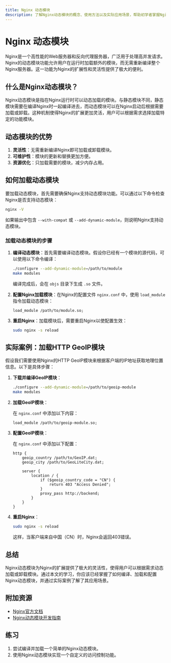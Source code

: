 ```yaml
---
title: Nginx 动态模块
description: 了解Nginx动态模块的概念、使用方法以及实际应用场景，帮助初学者掌握Nginx的高级功能。
---
```


# Nginx 动态模块

Nginx是一个高性能的Web服务器和反向代理服务器，广泛用于处理高并发请求。Nginx的动态模块功能允许用户在运行时加载额外的模块，而无需重新编译整个Nginx服务器。这一功能为Nginx的扩展性和灵活性提供了极大的便利。

## 什么是Nginx动态模块？

Nginx动态模块是指在Nginx运行时可以动态加载的模块。与静态模块不同，静态模块需要在编译Nginx时一起编译进去，而动态模块可以在Nginx启动后根据需要加载或卸载。这种机制使得Nginx的扩展更加灵活，用户可以根据需求选择加载特定的功能模块。

## 动态模块的优势

1. **灵活性**：无需重新编译Nginx即可加载或卸载模块。
2. **可维护性**：模块的更新和替换更加方便。
3. **资源优化**：只加载需要的模块，减少内存占用。

## 如何加载动态模块

要加载动态模块，首先需要确保Nginx支持动态模块功能。可以通过以下命令检查Nginx是否支持动态模块：

```bash
nginx -V
```

如果输出中包含 `--with-compat` 或 `--add-dynamic-module`，则说明Nginx支持动态模块。

### 加载动态模块的步骤

1. **编译动态模块**：首先需要编译动态模块。假设你已经有一个模块的源代码，可以使用以下命令编译：

   ```bash
   ./configure --add-dynamic-module=/path/to/module
   make modules
   ```

   编译完成后，会在 `objs` 目录下生成 `.so` 文件。

2. **配置Nginx加载模块**：在Nginx的配置文件 `nginx.conf` 中，使用 `load_module` 指令加载动态模块：

   ```nginx
   load_module /path/to/module.so;
   ```

3. **重启Nginx**：加载模块后，需要重启Nginx以使配置生效：

   ```bash
   sudo nginx -s reload
   ```

## 实际案例：加载HTTP GeoIP模块

假设我们需要使用Nginx的HTTP GeoIP模块来根据客户端的IP地址获取地理位置信息。以下是具体步骤：

1. **下载并编译GeoIP模块**：

   ```bash
   ./configure --add-dynamic-module=/path/to/geoip-module
   make modules
   ```

2. **加载GeoIP模块**：

   在 `nginx.conf` 中添加以下内容：

   ```nginx
   load_module /path/to/geoip-module.so;
   ```

3. **配置GeoIP模块**：

   在 `nginx.conf` 中添加以下配置：

   ```nginx
   http {
       geoip_country /path/to/GeoIP.dat;
       geoip_city /path/to/GeoLiteCity.dat;

       server {
           location / {
               if ($geoip_country_code = "CN") {
                   return 403 "Access Denied";
               }
               proxy_pass http://backend;
           }
       }
   }
   ```

4. **重启Nginx**：

   ```bash
   sudo nginx -s reload
   ```

   这样，当客户端来自中国（CN）时，Nginx会返回403错误。

## 总结

Nginx动态模块为Nginx的扩展提供了极大的灵活性，使得用户可以根据需求动态加载或卸载模块。通过本文的学习，你应该已经掌握了如何编译、加载和配置Nginx动态模块，并通过实际案例了解了其应用场景。

## 附加资源

- [Nginx官方文档](https://nginx.org/en/docs/)
- [Nginx动态模块开发指南](https://nginx.org/en/docs/dev/development_guide.html)

## 练习

1. 尝试编译并加载一个简单的Nginx动态模块。
2. 使用Nginx动态模块实现一个自定义的访问控制功能。
